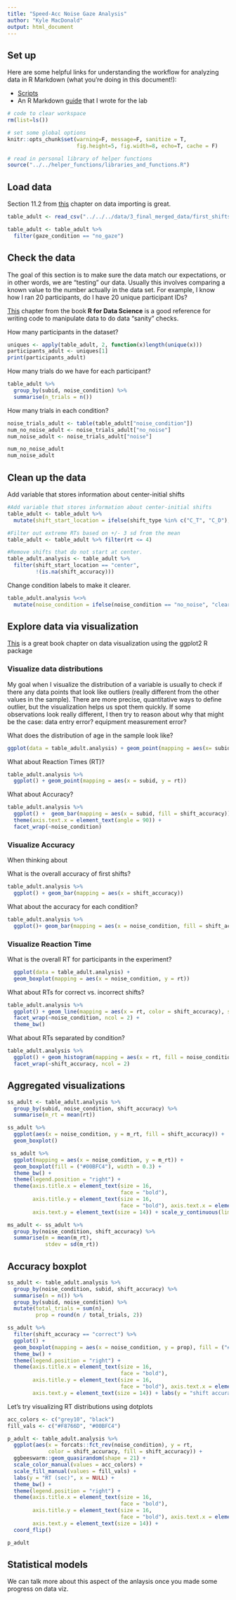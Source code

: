 ```yaml
---
title: "Speed-Acc Noise Gaze Analysis"
author: "Kyle MacDonald"
output: html_document
---
```


## Set up 

Here are some helpful links for understanding the workflow for analyzing data in R Markdown (what you're doing in this document!):

 * [Scripts](http://r4ds.had.co.nz/workflow-scripts.html)
 * An R Markdown [guide](https://docs.google.com/document/d/1ajv1VJqEheVws93tnzH-K7145vBKtwD3Az5pg3faRdw/edit?usp=sharing) that I wrote for the lab
 
```r
# code to clear workspace
rm(list=ls()) 

# set some global options
knitr::opts_chunk$set(warning=F, message=F, sanitize = T, 
                      fig.height=5, fig.width=8, echo=T, cache = F)

# read in personal library of helper functions
source("../../helper_functions/libraries_and_functions.R")
```

## Load data

Section 11.2 from [this](http://r4ds.had.co.nz/data-import.html) chapter on data importing is great.


```r
table_adult <- read_csv("../../../data/3_final_merged_data/first_shifts/speed_acc_adult_ng_fstshift_tidy.csv")
```

```r
table_adult <- table_adult %>% 
  filter(gaze_condition == "no_gaze")
```


## Check the data

The goal of this section is to make sure the data match our expectations, or in other words, we are "testing" our data. Usually this involves comparing a known value to the number actually in the data set. For example, I know how I ran 20 participants, do I have 20 unique participant IDs?

[This](http://r4ds.had.co.nz/transform.html) chapter from the book **R for Data Science** is a good reference for writing code to manipulate data to do data "sanity" checks.

How many participants in the dataset?  


```r
uniques <- apply(table_adult, 2, function(x)length(unique(x)))
participants_adult <- uniques[1]
print(participants_adult)
```

How many trials do we have for each participant?

```r
table_adult %>% 
  group_by(subid, noise_condition) %>% 
  summarise(n_trials = n())

```

How many trials in each condition? 


```r
noise_trials_adult <- table(table_adult["noise_condition"])
num_no_noise_adult <- noise_trials_adult["no_noise"]
num_noise_adult <- noise_trials_adult["noise"]

num_no_noise_adult
num_noise_adult
```

## Clean up the data

Add variable that stores information about center-initial shifts

```r
#Add variable that stores information about center-initial shifts
table_adult <- table_adult %>% 
  mutate(shift_start_location = ifelse(shift_type %in% c("C_T", "C_D"), "center", "not_center"))

#Filter out extreme RTs based on +/- 3 sd from the mean
table_adult <- table_adult %>% filter(rt <= 4)

#Remove shifts that do not start at center.
table_adult.analysis <- table_adult %>% 
  filter(shift_start_location == "center",
         !(is.na(shift_accuracy)))
```

Change condition labels to make it clearer.

```r
table_adult.analysis %<>%
  mutate(noise_condition = ifelse(noise_condition == "no_noise", "clear", noise_condition))
```


## Explore data via visualization

[This](http://r4ds.had.co.nz/data-visualisation.html) is a great book chapter on data visualization using the ggplot2 R package

### Visualize data distributions

My goal when I visualize the distribution of a variable is usually to check if there any data points that look like outliers (really different from the other values in the sample). There are more precise, quantitative ways to define outlier, but the visualization helps us spot them quickly. If some observations look really different, I then try to reason about why that might be the case: data entry error? equipment measurement error? 

What does the distribution of age in the sample look like? 

```r

ggplot(data = table_adult.analysis) + geom_point(mapping = aes(x= subid, y=age)) 

```

What about Reaction Times (RT)?


```r
table_adult.analysis %>% 
  ggplot() + geom_point(mapping = aes(x = subid, y = rt))
```


What about Accuracy? 

```r
table_adult.analysis %>% 
  ggplot() +  geom_bar(mapping = aes(x = subid, fill = shift_accuracy)) +
  theme(axis.text.x = element_text(angle = 90)) +
  facet_wrap(~noise_condition)
```

### Visualize Accuracy

When thinking about 

What is the overall accuracy of first shifts?

```r
table_adult.analysis %>% 
  ggplot() + geom_bar(mapping = aes(x = shift_accuracy))
```

What about the accuracy for each condition?

```r
table_adult.analysis %>% 
  ggplot()+ geom_bar(mapping = aes(x = noise_condition, fill = shift_accuracy), position = "fill")
```

### Visualize Reaction Time

What is the overall RT for participants in the experiment? 

```r
  ggplot(data = table_adult.analysis) + 
  geom_boxplot(mapping = aes(x = noise_condition, y = rt))
```

What about RTs for correct vs. incorrect shifts?

```r
table_adult.analysis %>% 
  ggplot() + geom_line(mapping = aes(x = rt, color = shift_accuracy), stat = "density") +
  facet_wrap(~noise_condition, ncol = 2) +
  theme_bw()

```

What about RTs separated by condition? 

```r
table_adult.analysis %>% 
  ggplot() + geom_histogram(mapping = aes(x = rt, fill = noise_condition)) +
  facet_wrap(~shift_accuracy, ncol = 2)

```

## Aggregated visualizations

```r
ss_adult <- table_adult.analysis %>% 
  group_by(subid, noise_condition, shift_accuracy) %>% 
  summarise(m_rt = mean(rt))
```

```r
ss_adult %>% 
  ggplot(aes(x = noise_condition, y = m_rt, fill = shift_accuracy)) + 
  geom_boxplot()
```


```r
 ss_adult %>% 
  ggplot(mapping = aes(x = noise_condition, y = m_rt)) +
  geom_boxplot(fill = ("#00BFC4"), width = 0.3) +
  theme_bw() +
  theme(legend.position = "right") + 
  theme(axis.title.x = element_text(size = 16, 
                                    face = "bold"), 
        axis.title.y = element_text(size = 16, 
                                    face = "bold"), axis.text.x = element_text(size = 14),
        axis.text.y = element_text(size = 14)) + scale_y_continuous(limits=c(0,1)) + labs(y = "reaction time")
```

```r
ms_adult <- ss_adult %>% 
  group_by(noise_condition, shift_accuracy) %>% 
  summarise(m = mean(m_rt),
            stdev = sd(m_rt))
```
## Accuracy boxplot

```r
ss_adult <- table_adult.analysis %>% 
  group_by(noise_condition, subid, shift_accuracy) %>% 
  summarise(n = n()) %>% 
  group_by(subid, noise_condition) %>% 
  mutate(total_trials = sum(n),
         prop = round(n / total_trials, 2)) 

ss_adult %>% 
  filter(shift_accuracy == "correct") %>% 
  ggplot() + 
  geom_boxplot(mapping = aes(x = noise_condition, y = prop), fill = ("#F8766D"), width = 0.3) +
  theme_bw() +
  theme(legend.position = "right") + 
  theme(axis.title.x = element_text(size = 16, 
                                    face = "bold"), 
        axis.title.y = element_text(size = 16, 
                                    face = "bold"), axis.text.x = element_text(size = 14),
        axis.text.y = element_text(size = 14)) + labs(y = "shift accuracy")
```

Let's try visualizing RT distributions using dotplots

```r
acc_colors <- c("grey10", "black")
fill_vals <- c("#F8766D", "#00BFC4")

p_adult <- table_adult.analysis %>% 
  ggplot(aes(x = forcats::fct_rev(noise_condition), y = rt, 
             color = shift_accuracy, fill = shift_accuracy)) +
  ggbeeswarm::geom_quasirandom(shape = 21) + 
  scale_color_manual(values = acc_colors) +
  scale_fill_manual(values = fill_vals) +
  labs(y = "RT (sec)", x = NULL) +
  theme_bw() +
  theme(legend.position = "right") + 
  theme(axis.title.x = element_text(size = 16, 
                                    face = "bold"), 
        axis.title.y = element_text(size = 16, 
                                    face = "bold"), axis.text.x = element_text(size = 14),
        axis.text.y = element_text(size = 14)) +
  coord_flip()

p_adult
```


## Statistical models

We can talk more about this aspect of the anlaysis once you made some progress on data viz. 

